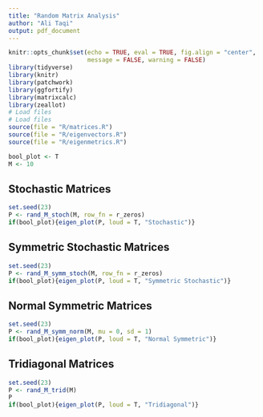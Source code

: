 ```yaml
---
title: "Random Matrix Analysis"
author: "Ali Taqi"
output: pdf_document
---
```


```r
knitr::opts_chunk$set(echo = TRUE, eval = TRUE, fig.align = "center", 
                      message = FALSE, warning = FALSE)
library(tidyverse)
library(knitr)
library(patchwork)
library(ggfortify)
library(matrixcalc)
library(zeallot)
# Load files
# Load files
source(file = "R/matrices.R")
source(file = "R/eigenvectors.R")
source(file = "R/eigenmetrics.R")
```

```r
bool_plot <- T
M <- 10
```

## Stochastic Matrices

```r
set.seed(23)
P <- rand_M_stoch(M, row_fn = r_zeros)
if(bool_plot){eigen_plot(P, loud = T, "Stochastic")}
```

\newpage

## Symmetric Stochastic Matrices

```r
set.seed(23)
P <- rand_M_symm_stoch(M, row_fn = r_zeros)
if(bool_plot){eigen_plot(P, loud = T, "Symmetric Stochastic")}
```

\newpage

## Normal Symmetric Matrices

```r
set.seed(23)
P <- rand_M_symm_norm(M, mu = 0, sd = 1)
if(bool_plot){eigen_plot(P, loud = T, "Normal Symmetric")}
```

\newpage

## Tridiagonal Matrices

```r
set.seed(23)
P <- rand_M_trid(M)
P
if(bool_plot){eigen_plot(P, loud = T, "Tridiagonal")}
```

